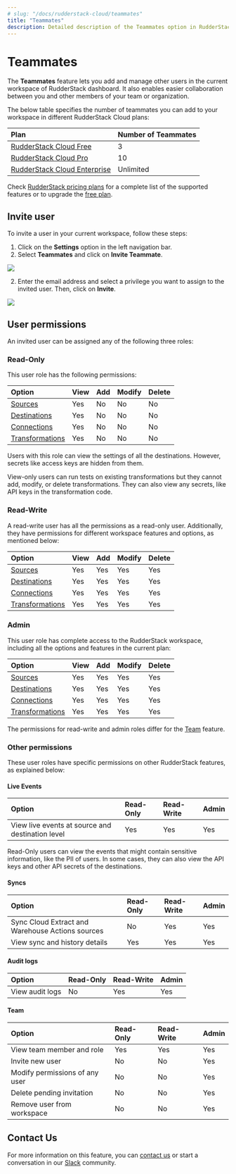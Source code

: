 ```yaml
---
# slug: "/docs/rudderstack-cloud/teammates"
title: "Teammates"
description: Detailed description of the Teammates option in RudderStack Cloud.
---
```


# Teammates

The **Teammates** feature lets you add and manage other users in the current workspace of RudderStack dashboard. It also enables easier collaboration between you and other members of your team or organization.

The below table specifies the number of teammates you can add to your workspace in different RudderStack Cloud plans:

| **Plan**                         | **Number of Teammates** |
| :------------------------------- | :---------------------- |
| [RudderStack Cloud Free](https://app.rudderlabs.com/signup?type=freetrial)       | 3                       |
| [RudderStack Cloud Pro](https://www.rudderstack.com/pricing/)      | 10                      |
| [RudderStack Cloud Enterprise](https://www.rudderstack.com/pricing/) | Unlimited               |

<div class="successBlock">

  Check <a href="https://rudderstack.com/pricing/">RudderStack pricing plans</a> for a
  complete list of the supported features or to upgrade the <a href="https://app.rudderstack.com/profile/billing">free plan</a>.
</div>

## Invite user

To invite a user in your current workspace, follow these steps:

1. Click on the **Settings** option in the left navigation bar. 
2. Select **Teammates** and click on **Invite Teammate**.

<img src="../assets/rs-cloud/invite-teammates.png" />

2. Enter the email address and select a privilege you want to assign to the invited user. Then, click on **Invite**.

<img src="../assets/rs-cloud/teammate-details.png" />

## User permissions

An invited user can be assigned any of the following three roles:

### Read-Only

This user role has the following permissions:


| Option       | View | Add | Modify | Delete |
| :----------- | :--- | :-- | :----- | :----- |
| [Sources](https://www.rudderstack.com/docs/get-started/sources/)     | Yes  | No  | No     | No     |
| [Destinations](https://www.rudderstack.com/docs/get-started/destinations/) | Yes  | No  | No     | No     |
| [Connections](https://rudderstack.com/docs/rudderstack-cloud/connections/)     | Yes  | No  | No     | No     |
| [Transformations](https://rudderstack.com/docs/transformations/) | Yes  | No  | No     | No     |


<div class="warningBlock">

Users with this role can view the settings of all the destinations. However, secrets like access keys are hidden from them.

</div>


<div class="warningBlock">

View-only users can run tests on existing transformations but they cannot add, modify, or delete transformations. They can also view any secrets, like API keys in the transformation code.

</div>


### Read-Write

A read-write user has all the permissions as a read-only user. Additionally, they have permissions for different workspace features and options, as mentioned below:


| Option          | View | Add | Modify | Delete |
| :-------------- | :--- | :-- | :----- | :----- |
| [Sources](https://www.rudderstack.com/docs/get-started/sources/)         | Yes  | Yes | Yes    | Yes    |
| [Destinations](https://www.rudderstack.com/docs/get-started/destinations/)    | Yes  | Yes | Yes    | Yes    |
| [Connections](https://rudderstack.com/docs/rudderstack-cloud/connections/)      | Yes  | Yes | Yes    | Yes    |
| [Transformations](https://rudderstack.com/docs/transformations/) | Yes  | Yes | Yes    | Yes    |


### Admin

This user role has complete access to the RudderStack workspace, including all the options and features in the current plan:

| Option          | View | Add | Modify | Delete |
| :-------------- | :--- | :-- | :----- | :----- |
| [Sources](https://www.rudderstack.com/docs/get-started/sources/)      | Yes  | Yes | Yes    | Yes    |
| [Destinations](https://www.rudderstack.com/docs/get-started/destinations/)    | Yes  | Yes | Yes    | Yes    |
| [Connections](https://rudderstack.com/docs/rudderstack-cloud/connections/)     | Yes  | Yes | Yes    | Yes    |
| [Transformations](https://rudderstack.com/docs/transformations/) | Yes  | Yes | Yes    | Yes    |

<div class="infoBlock">

The permissions for read-write and admin roles differ for the [Team](https://www.rudderstack.com/docs/rudderstack-cloud/teammates/#team) feature. 
</div>

### Other permissions

These user roles have specific permissions on other RudderStack features, as explained below:

#### Live Events

| Option  | Read-Only | Read-Write | Admin |
| :-------| :---------| :----------| :------|
| View live events at source and destination level | Yes  | Yes | Yes  |

<div class="warningBlock">

Read-Only users can view the events that might contain sensitive information, like the PII of users. In some cases, they can also view the API keys and other API secrets of the destinations.

</div>


#### Syncs

| Option  | Read-Only | Read-Write | Admin |
| :-------| :---------| :----------| :------|
| Sync Cloud Extract and Warehouse Actions sources | No  | Yes | Yes  |
| View sync and history details | Yes  | Yes | Yes  |


#### Audit logs

| Option  | Read-Only | Read-Write | Admin |
| :-------| :---------| :----------| :------|
| View audit logs | No  | Yes | Yes  |


#### Team

| Option  | Read-Only | Read-Write | Admin |
| :-------| :---------| :----------| :------|
| View team member and role | Yes  | Yes | Yes  |
| Invite new user | No  | No | Yes  |
| Modify permissions of any user | No  | No | Yes  |
| Delete pending invitation | No  | No | Yes  |
| Remove user from workspace | No  | No | Yes  |


## Contact Us

For more information on this feature, you can [contact us](mailto:%20docs@rudderstack.com) or start a conversation in our [Slack](https://rudderstack.com/join-rudderstack-slack-community) community.

